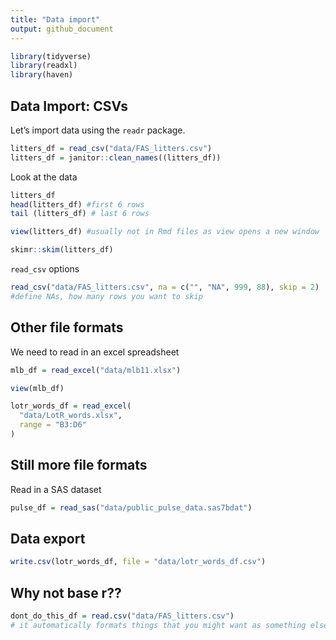 ```yaml
---
title: "Data import"
output: github_document
---
```

```r
library(tidyverse)
library(readxl)
library(haven)
```



## Data Import: CSVs

Let's import data using the `readr` package.

```r
litters_df = read_csv("data/FAS_litters.csv")
litters_df = janitor::clean_names((litters_df))
```

Look at the data

```r
litters_df
head(litters_df) #first 6 rows
tail (litters_df) # last 6 rows
```

```r
view(litters_df) #usually not in Rmd files as view opens a new window
```

```r
skimr::skim(litters_df)
```

`read_csv` options

```r
read_csv("data/FAS_litters.csv", na = c("", "NA", 999, 88), skip = 2) 
#define NAs, how many rows you want to skip
```

## Other file formats

We need to read in an excel spreadsheet

```r
mlb_df = read_excel("data/mlb11.xlsx")
```

```r
view(mlb_df)
```

```r
lotr_words_df = read_excel(
  "data/LotR_words.xlsx",
  range = "B3:D6"
)
```

## Still more file formats

Read in a SAS dataset

```r
pulse_df = read_sas("data/public_pulse_data.sas7bdat")
```


## Data export

```r
write.csv(lotr_words_df, file = "data/lotr_words_df.csv")
```



## Why not base r??

```r
dont_do_this_df = read.csv("data/FAS_litters.csv")
# it automatically formats things that you might want as something else, tedious 
```




















